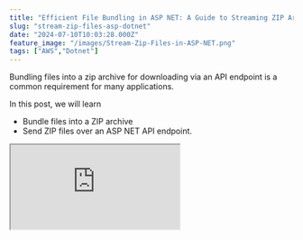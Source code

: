 ```yaml
---
title: "Efficient File Bundling in ASP NET: A Guide to Streaming ZIP Archives"
slug: "stream-zip-files-asp-dotnet"
date: "2024-07-10T10:03:28.000Z"
feature_image: "/images/Stream-Zip-Files-in-ASP-NET.png"
tags: ["AWS","Dotnet"]
---
```


Bundling files into a zip archive for downloading via an API endpoint is a common requirement for many applications.

In this post, we will learn

*   Bundle files into a ZIP archive
*   Send ZIP files over an ASP NET API endpoint.

<iframe src="https://www.youtube.com/embed/U0uyhX4JX8w?feature=oembed" />

We’ll explore two approaches: the first is simple but inefficient, and the second, with only a few extra lines of code, dramatically enhances the download experience and overall application performance.

For the demo, I’ll store the files in Amazon S3, which I will retrieve, zip, and send back to the user. The same approach applies if you’re streaming files from a disk or any other cloud storage.

Thank you to AWS for sponsoring this video; it’s part of my [ASP NET Series](/posts/tag/asp-net/).

Bundle Files into Zip Archive in .NET
-------------------------------------

The [System.IO.Compression Namespace](https://learn.microsoft.com/en-us/dotnet/api/system.io.compression) contains classes that provide classes for basic compression and decompression services in .NET.

We will use the [ZipArchive](https://learn.microsoft.com/en-us/dotnet/api/system.io.compression.ziparchive) class to create a zip archive.

To create a zip archive, we need files.

Files can come from anywhere - in memory for your application, file storage, cloud storage, etc.

For this demo, I have them coming from Aamzon S3.

Amazon Simple Storage Service (S3) is an object storage service that provides a scalable and secure storage infrastructure.

[

Amazon S3 For the .NET Developer: How to Easily Get Started

Learn how to get started with Amazon S3 from a .NET Core application. We will learn how to store and retrieve data from the storage, important concepts to be aware of while using S3.

![](/images/logo-512x512.png)Rahul NathRahul Pulikkot Nath

![](/images/storage-box.jpg)

](/posts/amazon-s3-dotnet/)

The code below shows an example of how you can build a Zip archive using the ZipArchive class in .NET.

It first lists all the files in an S3 bucket using the AmazonS3Client instance. Again, based on your application logic and the use case, this could be a subset of files in the bucket (or wherever they are stored).

We create a MemoryStream, which is the underlying stream for the ZipArchive.

The ZipArchive instance must be created with the `leaveOpen` flag set to true to use the underlying stream (`MemoryStream` in this case) even after disposing of the `ZipArchive` instance.

As we read the file contents from the S3 bucket, we write that to the archive as a new Entry. An entry is nothing but a new file within the Zip archive.

```csharp
var bucketName = "myapp-data-files";
var listObjects = await amazonS3Client
```
        .ListObjectsV2Async(new ListObjectsV2Request() {BucketName = bucketName});
    
```csharp
var zipStream = new MemoryStream();
using var zipArchive = new ZipArchive(
```
        zipStream, ZipArchiveMode.Create, leaveOpen: true);
        
```csharp
foreach (var s3Object in listObjects.S3Objects)
{
```
        var file = await amazonS3Client
            .GetObjectAsync(s3Object.BucketName, s3Object.Key);
        var entry = zipArchive.CreateEntry(file.Key);
        await using var entryStream = entry.Open();
        await file.ResponseStream.CopyToAsync(entryStream);
    }
    
```csharp
zipArchive.Dispose();
zipStream.Seek(0, SeekOrigin.Begin);
```

Once all the files are written into the `ZipArchive` we can dispose of the instance and use the underlying `MemoryStream` instance for the Zip archive contents.

💡

It's important to call the __Dispose__ method on the ZipArchive, which will also flush all its contents to the underlying Stream. If not you can run into scenarios where the ZipArchive is created with no files inside it.

Send Zip Archive Using Memory Stream in ASP NET
-----------------------------------------------

Now that the files are nicely zipped up let's send this back to a user using an ASP NET HTTP API Endpoint.

Below is a simple minimal API endpoint that uses our above function to create an in-memory `zipStream` instance.

    app.MapGet("/download-zip", async (IAmazonS3 amazonS3Client
        {
            var zipStream = GetZipStream(amazonS3Client);
            
            return Results.File(
                zipStream,
                contentType: "application/octet-stream",
                fileDownloadName: "Files.zip");
        })
        .WithName("DownloadZip")
        .WithOpenApi();

It uses the stream to create a File response using the `Results` class and specifies the `ContentType` and also the `fileDownloadName` (which sets the `Content-Disposition` response header).

Calling the endpoint will in-turn call the S3 bucket, get all files, create the Zip archive stream and send it back to the user.

### Why Is Using MemoryStream Not Ideal for Web API?

In the above scenario, our ZipArchive uses an underlying MemoryStream instance.

The MemoryStream is stored in the memory of our application server.

Depending on the number of files, their size, and concurrent requests, your application server might encounter memory issues, even to the point of bringing it down.

The user experience is also not ideal since the user will start seeing the download only after the entire ZipArchive is created in the server memory.

Again, depending on the file size and the number of files the server has to retrieve from S3 (or any other storage), this could take a while.

Without proper UI feedback, the User could also navigate away or cancel the requests, thinking the application is not responding or has crashed.

[

A .NET Programmer’s Guide to CancellationToken

Imagine having a long-running request triggered by a user on your server. But the user is no longer interested in the result and has navigated away from the page. However, the server is still processing that request and utilizing resources until you come along and implement Cancellation Tokens in the

![](/images/logo-512x512.png)Rahul NathRahul Pulikkot Nath

![](/images/Cancellation-Token.png)

](/posts/cancellation-token-dotnet/)

Stream ZipArchive in ASP NET API
--------------------------------

  
To improve the user experience and application memory usage, we can stream data from our server to the client as we read files from S3 or whatever the source of the file stream is.

In this scenario, the server is not interested in the file's actual contents and is only interested in sending it straight to the user.

Instead of creating an in-memory instance of the stream for the ZipArchive, we can directly use the underlying stream of the `HtppResponse` instance.

The [BodyWriter property](https://learn.microsoft.com/en-us/dotnet/api/microsoft.aspnetcore.http.httpresponse.bodywriter?view=aspnetcore-8.0) on the HttpResponse returns an instance of `PipeWriter`, which is a class in the System.IO.Pipelines namespace.

[_System.IO.Pipelines_](https://learn.microsoft.com/en-us/dotnet/standard/io/pipelines) _is a library designed to facilitate high-performance I/O in. NET. It targets the .NET Standard and works on all .NET implementations._

    app.MapGet("/stream-zip", async (IAmazonS3 amazonS3Client, HttpResponse httpResponse) =>
        {
            var bucketName = "myapp-data-files";
            var listObjects = await amazonS3Client
                .ListObjectsV2Async(new ListObjectsV2Request() {BucketName = bucketName});
            
            httpResponse.ContentType = "application/octet-stream";
            httpResponse.Headers.Append(
                "Content-Disposition", "attachment; filename=StreamFile.zip");
            
            var zipStream = httpResponse.BodyWriter.AsStream();
            using var zipArchive = new ZipArchive(
                zipStream, ZipArchiveMode.Create, leaveOpen: true);
            foreach (var s3Object in listObjects.S3Objects)
            {
                var file = await amazonS3Client.GetObjectAsync(s3Object.BucketName, s3Object.Key);
                var entry = zipArchive.CreateEntry(file.Key);
                await using var entryStream = entry.Open();
                await file.ResponseStream.CopyToAsync(entryStream);
            }
        })

Now, instead of creating a new MemoryStream instance, we use the `BodyWriter` as a stream instance that the ZipArchive can directly write to.

Since the code has already started writing to the underlying `HttpResponse` we no longer require to return any information from the endpoint.

So we can remove the File return and instead update the required response headers directly on the `HttpResponse` instance as shown above with `ContentType` and `Content-Disposition` headers.

In this case, the user gets the download file option when the first file is read from S3 and written to the HttpResponse.

As more files are read from S3 and written to the response, the contents will stream back to the user and also update the total number of bytes being transferred.

The server is also not building up the entire ZipArchive instead it's sending the file contents as soon as it reads each file, and reduces the overall memory it holds on to for this use-case.

The complete source code for this demo is available [here](https://github.com/rahulpnath/youtube-samples/tree/main/stream-zip-files).